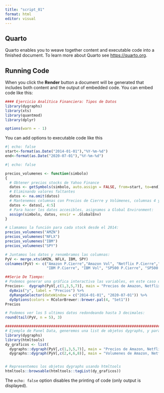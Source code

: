 ```yaml
---
title: "script_01"
format: html
editor: visual
---
```


## Quarto

Quarto enables you to weave together content and executable code into a finished document. To learn more about Quarto see <https://quarto.org>.

## Running Code

When you click the **Render** button a document will be generated that includes both content and the output of embedded code. You can embed code like this:

```r
#### Ejercicio Analítica Financiera: Tipos de Datos
library(dygraphs)
library(xts)
library(quantmod)
library(dplyr)

options(warn = - 1)
```

You can add options to executable code like this

```r
#| echo: false
start<-format(as.Date("2014-01-01"),"%Y-%m-%d")
end<-format(as.Date("2020-07-01"),"%Y-%m-%d")
```


```r
#| echo: false

precios_volumenes <- function(simbolo)
{
  # Obtener precios stocks de Yahoo Finance
  datos <- getSymbols(simbolo, auto.assign = FALSE, from=start, to=end)
  # Eliminando valores faltantes
  datos <- na.omit(datos)
  # Mantenemos columnas con Precios de Cierre y Volúmenes, columnas 4 y 5 de cada stock:
  datos <- datos[, 4:5]
  # Para hacer los datos accesibles, asignamos a Global Environment:
  assign(simbolo, datos, envir = .GlobalEnv)
}
```

```r
# Llamamos la función para cada stock desde el 2014:
precios_volumenes("AMZN")
precios_volumenes("NFLX")
precios_volumenes("IBM")
precios_volumenes("SPY")

# Juntamos los datos y renombramos las columnas:
PyV <- merge.xts(AMZN, NFLX, IBM, SPY)
colnames(PyV) <- c("Amazon P.Cierre","Amazon Vol", "Netflix P.Cierre","Netflix Vol", 
                   "IBM P.Cierre", "IBM Vol", "SP500 P.Cierre", "SP500 Vol")

##Serie De Tiempo:
# Podemos generar una gráfica interactiva las variables, en este caso de los precios:
Precios<-  dygraph(PyV[,c(1,3,5,7)], main = "Precios de Amazon, Netflix, IBM y SP&500") %>%
  dyAxis("y", label = "Precios") %>%
  dyRangeSelector(dateWindow = c("2014-01-01", "2020-07-01")) %>%
  dyOptions(colors = RColorBrewer::brewer.pal(4, "Set1")) 
Precios


```

```r
# Podemos ver los 5 ultimos datos redondeando hasta 3 decimales:
round(tail(PyV, n = 5), 3)

#########################################################################################################
# Ejemplo de Panel Data, generemos una list de objetos dygraphs, y para imprimirlos usamos htmltools:
library(dygraphs)
library(htmltools)
dy_graficos <- list(
  dygraphs::dygraph(PyV[,c(1,3,5,7)], main = "Precios de Amazon, Netflix, IBM y SP&500"), 
  dygraphs::dygraph(PyV[,c(2,4,6,8)], main = "Volumenes de Amazon, Netflix, IBM y SP&500"))


# Representemos los objetos dygraphs usando htmltools
htmltools::browsable(htmltools::tagList(dy_graficos))
```



The `echo: false` option disables the printing of code (only output is displayed).
